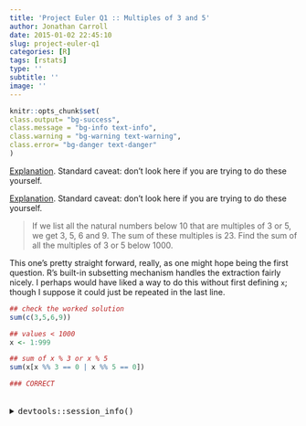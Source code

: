 ```yaml
---
title: 'Project Euler Q1 :: Multiples of 3 and 5'
author: Jonathan Carroll
date: 2015-01-02 22:45:10
slug: project-euler-q1
categories: [R]
tags: [rstats]
type: ''
subtitle: ''
image: ''
---
```


```r
knitr::opts_chunk$set(
class.output= "bg-success",
class.message = "bg-info text-info",
class.warning = "bg-warning text-warning",
class.error= "bg-danger text-danger"
)
```

[Explanation](http://jcarroll.com.au/2015/01/code/project-euler/). Standard caveat: don't look here if you are trying to do these yourself.

<!--more-->

[Explanation](http://jcarroll.com.au/2015/01/code/project-euler/). Standard caveat: don't look here if you are trying to do these yourself.

<blockquote>
If we list all the natural numbers below 10 that are multiples of 3 or 5, we get 3, 5, 6 and 9. The sum of these multiples is 23. Find the sum of all the multiples of 3 or 5 below 1000.
</blockquote>

This one's pretty straight forward, really, as one might hope being the first question. R's built-in subsetting mechanism handles the extraction fairly nicely. I perhaps would have liked a way to do this without first defining <code>x</code>; though I suppose it could just be repeated in the last line.

```r
## check the worked solution
sum(c(3,5,6,9))

## values < 1000
x <- 1:999

## sum of x % 3 or x % 5
sum(x[x %% 3 == 0 | x %% 5 == 0])

### CORRECT
```

<br />
<details>
  <summary>
    <tt>devtools::session_info()</tt>
  </summary>
```r
devtools::session_info()
```
</details>
<br />
